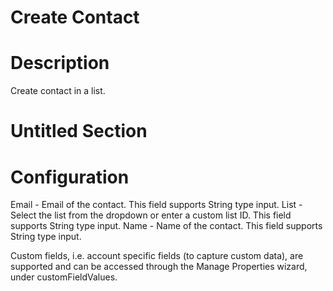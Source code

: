 ﻿# Create Contact

# Description

Create contact in a list.

# Untitled Section

# Configuration

Email - Email of the contact. This field supports
                            String type input. List - Select the list from the dropdown or enter a custom list ID.
                        This field supports String type input. Name - Name of the contact. This field supports
                            String type input.



Custom fields, i.e. account specific fields (to capture custom data), are supported
                and can be accessed through the Manage Properties wizard, under customFieldValues.
